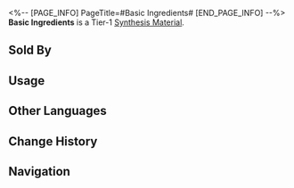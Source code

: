 <%-- [PAGE_INFO]
PageTitle=#Basic Ingredients#
[END_PAGE_INFO] --%>
{{Item Infobox
|id          = 180002
|image       = Item Basic Ingredients.png
|type        = Synthesis Material
|invCategory = Other Materials
|rarity      = 1
|effect      = Tier 1 Synthesis Material
|description = Ingredients that keep you fed but taste less than ideal.<br />Not particularly good, but is edible.
|source1     = [[Found in destructible objects in the Herta Space Station]]
|source2     = [[Administrative District Shop]]
}}
{{Description|''"Can I eat it? Is it good? What do I eat it with?"''}}
'''Basic Ingredients''' is a Tier-1 [[Synthesis Material]].

==Sold By==
{{Shop Availability}}

==Usage==
{{Craft Usage}}

==Other Languages==
{{Other Languages
|en   = Basic Ingredients
|zhs  = 基本食材
|zht  = 基本食材
|ja   = 基本食材
|ko   = 기본 식자재
|es   = Ingredientes básicos
|fr   = Ingrédient de base
|ru   = Основной ингредиент
|th   = Basic Ingredient
|vi   = Đồ Ăn Cơ Bản
|de   = Basiszutaten
|id   = Basic Ingredient
|pt   = Ingredientes Básicos
}}

==Change History==
{{Change History|2.0}}

==Navigation==
{{Synthesis Material Navbox}}